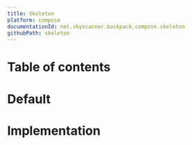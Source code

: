 ```yaml
---
title: Skeleton
platform: compose
documentationId: net.skyscanner.backpack.compose.skeleton
githubPath: skeleton
---
```







# Table of contents

# Default

<AndroidComponentScreenshots
  lightMode={Default}
  darkMode={DefaultDm}
  altText="compose Skeleton samples" />

# Implementation

<SkeletonReadme />
